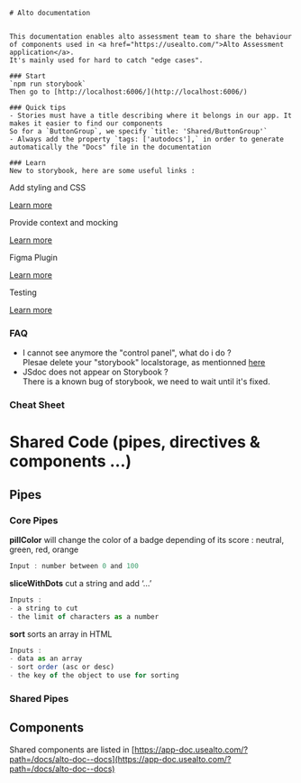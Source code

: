 
<Meta title="Alto doc" />

<div className="sb-container">
  <div className='sb-section-title'>
 
    # Alto documentation


    This documentation enables alto assessment team to share the behaviour of components used in <a href="https://usealto.com/">Alto Assessment application</a>.
    It's mainly used for hard to catch "edge cases".

    ### Start
    `npm run storybook`
    Then go to [http://localhost:6006/](http://localhost:6006/)

    ### Quick tips
    - Stories must have a title describing where it belongs in our app. It makes it easier to find our components
    So for a `ButtonGroup`, we specify `title: 'Shared/ButtonGroup'`
    - Always add the property `tags: ['autodocs'],` in order to generate automatically the "Docs" file in the documentation

    ### Learn
    New to storybook, here are some useful links :

  </div>
  <div className="sb-section">
    <div className="sb-section-item">
      <p className="sb-section-item-heading">Add styling and CSS</p>
      <a
        href="https://storybook.js.org/docs/angular/configure/styling-and-css"
        target="_blank"
      >Learn more</a>
    </div>
    <div className="sb-section-item">
      <p className="sb-section-item-heading">Provide context and mocking</p>
      <a
        href="https://storybook.js.org/docs/angular/writing-stories/decorators#context-for-mocking"
        target="_blank"
      >Learn more</a>
    </div>
    <div className="sb-section-item">
      <p className="sb-section-item-heading">Figma Plugin</p>
      <a
        href="https://storybook.js.org/docs/angular/sharing/design-integrations#embed-storybook-in-figma-with-the-plugin"
        target="_blank"
      >Learn more</a>
    </div>
    <div className="sb-section-item">
      <p className="sb-section-item-heading">Testing</p>
      <a
        href="https://storybook.js.org/docs/angular/writing-tests/introduction"
        target="_blank"
      >Learn more</a>
    </div>
  </div>
</div>

### FAQ

- I cannot see anymore the "control panel", what do i do ?  
  Plesae delete your "storybook" localstorage, as mentionned [here](https://github.com/storybookjs/storybook/issues/12481)
- JSdoc does not appear on Storybook ?  
  There is a known bug of storybook, we need to wait until it's fixed.

### Cheat Sheet

# Shared Code (pipes, directives & components …)

## Pipes

### Core Pipes

**pillColor** will change the color of a badge depending of its score : neutral, green, red, orange

```jsx
Input : number between 0 and 100
```

**sliceWithDots** cut a string and add ‘…’

```jsx
Inputs :
- a string to cut
- the limit of characters as a number
```

**sort** sorts an array in HTML

```jsx
Inputs :
- data as an array
- sort order (asc or desc)
- the key of the object to use for sorting
```

### Shared Pipes

## Components

Shared components are listed in [https://app-doc.usealto.com/?path=/docs/alto-doc--docs](https://app-doc.usealto.com/?path=/docs/alto-doc--docs)

<style>
  {`
  .sb-container {
    margin-bottom: 48px;
  }

  .sb-section {
    width: 100%;
    display: flex;
    flex-direction: row;
    gap: 20px;
  }

  .sb-section-title {
    margin-bottom: 5px;
  }

  .sb-section a:not(h1 a, h2 a, h3 a) {
    font-size: 14px;
  }

  .sb-section-item, .sb-grid-item {
    flex: 1;
    display: flex;
    flex-direction: column;
  }

  .sb-section-item-heading {
    padding-top: 0px !important;
    padding-bottom: 5px !important;
    margin: 0 !important;
  }
  
  .sb-features-grid {
    display: grid;
    grid-template-columns: repeat(2, 1fr);
    grid-gap: 32px 20px;
  }


  @media screen and (max-width: 600px) {
    .sb-section {
      flex-direction: column;
    }

    .sb-features-grid {
      grid-template-columns: repeat(1, 1fr);
    }

  }
  `}
</style>
